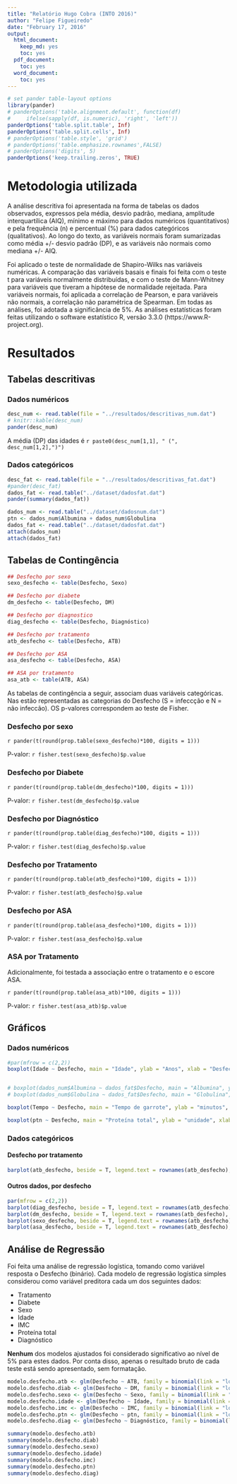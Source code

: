 ```yaml
---
title: "Relatório Hugo Cobra (INTO 2016)"
author: "Felipe Figueiredo"
date: "February 17, 2016"
output:
  html_document:
    keep_md: yes
    toc: yes
  pdf_document:
    toc: yes
  word_document:
    toc: yes
---
```


```r
# set pander table-layout options
library(pander)
# panderOptions('table.alignment.default', function(df)
#     ifelse(sapply(df, is.numeric), 'right', 'left'))
panderOptions('table.split.table', Inf)
panderOptions('table.split.cells', Inf)
# panderOptions('table.style', 'grid')
# panderOptions('table.emphasize.rownames',FALSE)
# panderOptions('digits', 5)
panderOptions('keep.trailing.zeros', TRUE)
```

# Metodologia utilizada

A análise descritiva foi apresentada na forma de tabelas os dados observados, expressos pela média, desvio padrão, mediana, amplitude interquartílica (AIQ), mínimo e máximo para dados numéricos (quantitativos) e pela frequência (n) e percentual (%) para dados categóricos (qualitativos).
Ao longo do texto, as variáveis normais foram sumarizadas como média +/- desvio padrão (DP), e as variáveis não normais como mediana +/- AIQ.

Foi aplicado o teste de normalidade de Shapiro-Wilks nas variáveis numéricas.
A comparação das variáveis basais e finais foi feita com o teste t para variáveis normalmente distribuídas, e com o teste de Mann-Whitney para variáveis que tiveram a hipótese de normalidade rejeitada.
Para variáveis normais, foi aplicada a correlação de Pearson, e para variáveis não normais, a correlação não paramétrica de Spearman.
Em todas as análises, foi adotada a significância de 5%.
As análises estatísticas foram feitas utilizando o software estatístico R, versão 3.3.0 (https://www.R-project.org).

# Resultados

## Tabelas descritivas

### Dados numéricos

```r
desc_num <- read.table(file = "../resultados/descritivas_num.dat")
# knitr::kable(desc_num)
pander(desc_num)
```

A média (DP) das idades é `r paste0(desc_num[1,1], " (", desc_num[1,2],")")`

### Dados categóricos

```r
desc_fat <- read.table(file = "../resultados/descritivas_fat.dat")
#pander(desc_fat)
dados_fat <- read.table("../dataset/dadosfat.dat")
pander(summary(dados_fat))
```

```r

dados_num <- read.table("../dataset/dadosnum.dat")
ptn <- dados_num$Albumina + dados_num$Globulina
dados_fat <- read.table("../dataset/dadosfat.dat")
attach(dados_num)
attach(dados_fat)
```


## Tabelas de Contingência

```r
## Desfecho por sexo
sexo_desfecho <- table(Desfecho, Sexo)

## Desfecho por diabete
dm_desfecho <- table(Desfecho, DM)

## Desfecho por diagnostico
diag_desfecho <- table(Desfecho, Diagnóstico)

## Desfecho por tratamento
atb_desfecho <- table(Desfecho, ATB)

## Desfecho por ASA
asa_desfecho <- table(Desfecho, ASA)

## ASA por tratamento
asa_atb <- table(ATB, ASA)
```

As tabelas de contingência a seguir, associam duas variáveis categóricas. Nas estão representadas as categorias do Desfecho (S = infeccção e N = não infeccão). OS p-valores correspondem ao teste de Fisher.


### Desfecho por sexo

`r pander(t(round(prop.table(sexo_desfecho)*100, digits = 1)))`

P-valor: `r fisher.test(sexo_desfecho)$p.value`

### Desfecho por Diabete

`r pander(t(round(prop.table(dm_desfecho)*100, digits = 1)))`

P-valor: `r fisher.test(dm_desfecho)$p.value`

### Desfecho por Diagnóstico

`r pander(t(round(prop.table(diag_desfecho)*100, digits = 1)))`

P-valor: `r fisher.test(diag_desfecho)$p.value`


### Desfecho por Tratamento

`r pander(t(round(prop.table(atb_desfecho)*100, digits = 1)))`

P-valor: `r fisher.test(atb_desfecho)$p.value`


### Desfecho por ASA

`r pander(t(round(prop.table(asa_desfecho)*100, digits = 1)))`

P-valor: `r fisher.test(asa_desfecho)$p.value`


### ASA por Tratamento

Adicionalmente, foi testada a associação entre o tratamento e o escore ASA.

`r pander(t(round(prop.table(asa_atb)*100, digits = 1)))`

P-valor: `r fisher.test(asa_atb)$p.value`


## Gráficos

### Dados numéricos

```r
#par(mfrow = c(2,2))
boxplot(Idade ~ Desfecho, main = "Idade", ylab = "Anos", xlab = "Desfecho")


# boxplot(dados_num$Albumina ~ dados_fat$Desfecho, main = "Albumina", ylab = "unidade", xlab = "Desfecho")
# boxplot(dados_num$Globulina ~ dados_fat$Desfecho, main = "Globulina", ylab = "unidade", xlab = "Desfecho")

```

```r
boxplot(Tempo ~ Desfecho, main = "Tempo de garrote", ylab = "minutos", xlab = "Desfecho")
```

```r
boxplot(ptn ~ Desfecho, main = "Proteína total", ylab = "unidade", xlab = "Desfecho")
```


### Dados categóricos

#### Desfecho por tratamento

```r

barplot(atb_desfecho, beside = T, legend.text = rownames(atb_desfecho), xlab = "Tratamento com ATB", main = "Desfecho por tratamento")

```


#### Outros dados, por desfecho

```r
par(mfrow = c(2,2))
barplot(diag_desfecho, beside = T, legend.text = rownames(atb_desfecho), main = "Desfecho por Diagnóstico")
barplot(dm_desfecho, beside = T, legend.text = rownames(atb_desfecho), main = "Desfecho por Diabete")
barplot(sexo_desfecho, beside = T, legend.text = rownames(atb_desfecho), main = "Desfecho por Sexo")
barplot(asa_desfecho, beside = T, legend.text = rownames(atb_desfecho), main = "Desfecho por ASA")
```


## Análise de Regressão

Foi feita uma análise de regressão logística, tomando como variável resposta o Desfecho (binário). Cada modelo de regressão logística simples considerou como variável preditora cada um dos seguintes dados:

- Tratamento
- Diabete
- Sexo
- Idade
- IMC
- Proteína total
- Diagnóstico

**Nenhum** dos modelos ajustados foi considerado significativo ao nível de 5% para estes dados. Por conta disso, apenas o resultado bruto de cada teste está sendo apresentado, sem formatação.

```r
modelo.desfecho.atb <- glm(Desfecho ~ ATB, family = binomial(link = "logit"))
modelo.desfecho.diab <- glm(Desfecho ~ DM, family = binomial(link = "logit"))
modelo.desfecho.sexo <- glm(Desfecho ~ Sexo, family = binomial(link = "logit"))
modelo.desfecho.idade <- glm(Desfecho ~ Idade, family = binomial(link = "logit"))
modelo.desfecho.imc <- glm(Desfecho ~ IMC, family = binomial(link = "logit"))
modelo.desfecho.ptn <- glm(Desfecho ~ ptn, family = binomial(link = "logit"))
modelo.desfecho.diag <- glm(Desfecho ~ Diagnóstico, family = binomial(link = "logit"))
```

```r
summary(modelo.desfecho.atb)
summary(modelo.desfecho.diab)
summary(modelo.desfecho.sexo)
summary(modelo.desfecho.idade)
summary(modelo.desfecho.imc)
summary(modelo.desfecho.ptn)
summary(modelo.desfecho.diag)

```

